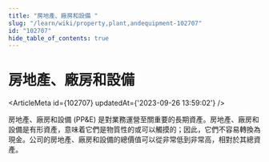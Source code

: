 ```yaml
---
title: "房地產、廠房和設備 "
slug: "/learn/wiki/property,plant,andequipment-102707"
id: "102707"
hide_table_of_contents: true
---
```



# 房地產、廠房和設備 

<ArticleMeta id={102707} updatedAt={'2023-09-26 13:59:02'} />
<div className='border-solid border-b border-t-0 my-4 border-[var(--ifm-color-gray-300)]' />

房地產、廠房和設備 (PP&E) 是對業務運營至關重要的長期資產。房地產、廠房和設備是有形資產，意味着它們是物質性的或可以觸摸的；因此，它們不容易轉換為現金。公司的房地產、廠房和設備的總價值可以從非常低到非常高，相對於其總資產。
